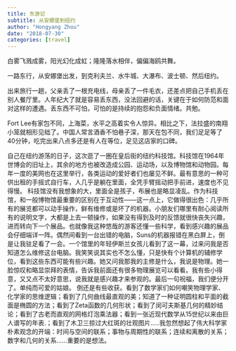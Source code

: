 ```yaml
---
title: 东游记
subtitle: 从安娜堡到纽约
author: "Hongyang Zhou"
date: "2018-07-30"
categories: [travel]
---
```


白雾飞溅成雾，阳光幻化成虹；隆隆落水相伴，偏偏海鸥共舞。

一路东行，从安娜堡出发，到克利夫兰、水牛城、大瀑布、波士顿、然后纽约。

出来旅行一趟，父亲丢了一根充电线，母亲丢了一件毛衣，还差点把自己手机丢在别人餐厅里。人年纪大了就是容易丢东西，没法回避的话，关键在于如何防范和面对这样的遭遇。丢东西不可怕，可怕的是持续的抱怨和负面情绪。共勉。

Fort Lee有家包不同，上海菜，水平之高着实令人惊异。相比之下，法拉盛的南翔小笼就相形见绌了。中国人常言酒香不怕巷子深，那天在包不同，我们足足等了40分钟，吃完出来八点多还是有人在等位，足见这店家的口碑。

自己在纽约游荡的日子，这次逛了一圈在皇后街的纽约科技馆。科技馆在1964年世博会的旧址上，其余的地方也被改造成公园、运动场，以及博物馆和动物园。每年一度的美网也在这里举行，各类运动的爱好者们也屡见不鲜。最有意思的一种可供出租的手摇式自行车，人几乎是躺在里面，全凭手臂摇动把手前进，速度也不见得慢。
科技馆没有我想象的大，里面全是孩子，布展也是略显凌乱。作为科技馆，和一般博物馆最重要的区别在于互动性——这一点上，它做得很出色：几乎所有的展览都可以动手操作，鲜有维修或是坏了的机器。小朋友们哪里有耐心阅读所有的说明文字，大都是上去一顿操作，如果没有得到及时的反馈就很快丧失兴趣，进而转向下一个展品。也就像我这种悠哉的游客还懂一些科学，看到感兴趣的展品会仔细端详一阵。偶然间看到一台出错的电脑，Suns的机器报错在黑白屏上，倒是让我驻足看了一会。一个馆里的年轻伊斯兰女孩儿看到了这一幕，过来问我是否知道怎么维修这台电脑。我笑笑说其实也不怎么懂，只是快有个计算机的辅修学位，看到这些东西可能有些兴趣。她又问我那我的主修是什么，我说是物理。她一脸惊叹和略显崇拜的表情，告诉我前面还有很多物理展览可以看看。我有些小得意，又又点不太好意思，说我就是感兴趣才来参观的。最后一句祝福，我们便分开了。单纯而可爱的姑娘。
倒还是有些收获。看到了数学家们如何嘲笑物理学家、化学家的思维逻辑；看到了几何曲线最直观的美；知道了一种证明圆柱和平面的截面是椭圆的方法；看到了Zeta函数的几何形状；看到了闵可夫斯基几何的精妙结论；看到了古老而直观的网格灯泡乘法器；看到一张近现代数学从15世纪以来由巨人谱写的年表.；看到了木卫三掠过大红斑的壮观图片.....我忽然想起了伟大科学家朴素观念的开端：时间与空间的联系；事物与周期性的联系；连续和离散的关系；数字和几何的关系......重要的是想法。
